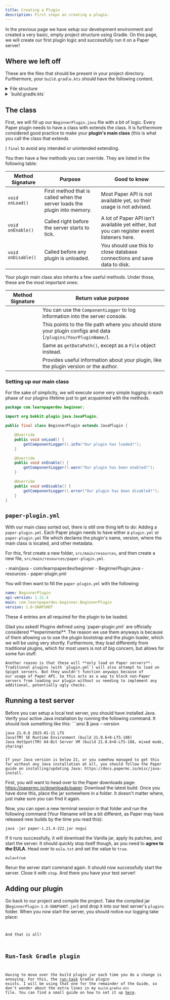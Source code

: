```yaml
---
title: Creating a Plugin
description: First steps on creating a plugin.
---
```




In the previous page we have setup our development environment and created a very basic, empty project structure using Gradle. On this page, we will create our first plugin logic
and successfully run it on a Paper server!

## Where we left off

These are the files that should be present in your project directory. Furthermore, your `build.gradle.kts` should have the following content.

<details>
  <summary>File structure</summary>
  <FileTree>
    - BeginnerPlugin
        - gradle/
        - src
            - main
                - java
                    - your
                        - package
                            - name
                                - BeginnerPlugin.java
        - build.gradle.kts
        - gradlew
        - gradlew.bat
        - settings.gradle.kts
  </FileTree>
</details>

<details>
    <summary>`build.gradle.kts`</summary>
    ```kts
    plugins {
        id("java")
    }

    group = "your.package.name"
    version = "1.0-SNAPSHOT"

    repositories {
        maven("https://repo.papermc.io/repository/maven-public/")
    }

    dependencies {
        compileOnly("io.papermc.paper:paper-api:1.21.4-R0.1-SNAPSHOT")
    }
    ```

</details>

## The <JavaDocs id="JavaPlugin"/> class

First, we will fill up our `BeginnerPlugin.java` file with a bit of logic. Every Paper plugin needs to have a class with extends the <JavaDocs id="JavaPlugin"/> class.
It is furthermore considered good practice to make your **plugin's main class** (this is what you call the class that extends

<JavaDocs id="JavaPlugin" />) `final` to avoid any intended or unintended
extending.

You then have a few methods you can override. They are listed in the following table:

| Method Signature   | Purpose                                                                   | Good to know                                                                              |
| ------------------ | ------------------------------------------------------------------------- | ----------------------------------------------------------------------------------------- |
| `void onLoad()`    | First method that is called when the server loads the plugin into memory. | Most Paper API is not available yet, so their usage is not advised.                       |
| `void onEnable()`  | Called right before the server starts to tick.                            | A lot of Paper API isn't available yet either, but you can register event listeners here. |
| `void onDisable()` | Called before any plugin is unloaded.                                     | You should use this to close database connections and save data to disk.                  |

Your plugin main class also inherits a few useful methods. Under those, these are the most important ones:

| Method Signature                                                                                                      | Return value purpose                                                                                           |
| --------------------------------------------------------------------------------------------------------------------- | -------------------------------------------------------------------------------------------------------------- |
| <JavaDocs path="org.bukkit.plugin.Plugin" method="getComponentLogger()" name="ComponentLogger getComponentLogger()"/> | You can use the `ComponentLogger` to log information into the server console.                                  |
| <JavaDocs id="JavaPlugin" name="Path getDataPath()" method="getDataPath()"/>                                          | This points to the file path where you should store your plugin configs and data (`/plugins/YourPluginName/`). |
| <JavaDocs id="JavaPlugin" name="File getDataFile()" method="getDataFile()"/>                                          | Same as `getDataPath()`, except as a `File` object instead.                                                    |
| <JavaDocs id="JavaPlugin" name="PluginMeta getPluginMeta()" method="getPluginMeta()"/>                                | Provides useful information about your plugin, like the plugin version or the author.                          |

### Setting up our main class

For the sake of simplicity, we will execute some very simple logging in each phase of our plugins lifetime just to get acquainted with the methods.

```java title="BeginnerPlugin.java"
package com.learnpaperdev.beginner;

import org.bukkit.plugin.java.JavaPlugin;

public final class BeginnerPlugin extends JavaPlugin {

    @Override
    public void onLoad() {
        getComponentLogger().info("Our plugin has loaded!");
    }

    @Override
    public void onEnable() {
        getComponentLogger().warn("Our plugin has been enabled!");
    }

    @Override
    public void onDisable() {
        getComponentLogger().error("Our plugin has been disabled!");
    }
}
```

## `paper-plugin.yml`

With our main class sorted out, there is still one thing left to do: Adding a `paper-plugin.yml`. Each Paper plugin needs to have either a `plugin.yml`
or `paper-plugin.yml` file which declares the plugin's name, version, where the main class is located, and other metadata.

For this, first create a new folder, `src/main/resources`, and then create a new file, `src/main/resources/paper-plugin.yml`.

<FileTree>
  - main/java
    - com/learnpaperdev/beginner
        - BeginnerPlugin.java
    - resources
        - paper-plugin.yml
</FileTree>

You will then want to fill the `paper-plugin.yml` with the following:

```yml
name: BeginnerPlugin
api-version: 1.21.4
main: com.learnpaperdev.beginner.BeginnerPlugin
version: 1.0-SNAPSHOT
```

These 4 entries are all required for the plugin to be loaded.

<Aside title="Why are we using paper-plugin.yml and not plugin.yml?" type="tip">
    Glad you asked! Plugins defined using `paper-plugin.yml` are officially considered **experimental**. The reason we use them anyways is because of them allowing us to use the plugin bootstrap and
    the plugin loader, which we will be using very shortly. Furthermore, they load differently from traditional plugins, which for most users is not of big concern, but allows for some fun stuff.

    Another reason is that these will **only load on Paper servers**. Traditional plugins (with `plugin.yml`) will also attempt to load on Spigot servers. But they wouldn't function anyways because of
    our usage of Paper API. So this acts as a way to block non-Paper servers from loading our plugin without us needing to implement any additional, potentially ugly checks.

</Aside>

## Running a test server

<Aside title="Java 21" type="caution">
    Before you can setup a local test server, you should have installed Java. Verify your active Java installation by running the following command. It should look something like this:
    ```ansi
    $ java --version

    java 21.0.6 2025-01-21 LTS
    Java(TM) SE Runtime Environment (build 21.0.6+8-LTS-188)
    Java HotSpot(TM) 64-Bit Server VM (build 21.0.6+8-LTS-188, mixed mode, sharing)
    ```

    If your Java version is below 21, or you somehow managed to get this far without any Java installation at all, you should follow the Paper guide on installing/updating Java: https://docs.papermc.io/misc/java-install.

</Aside>

First, you will want to head over to the Paper downloads page: https://papermc.io/downloads/paper. Download the latest build.
Once you have done this, place the jar somewhere in a folder. It doesn't matter where, just make sure you can find it again.

Now, you can open a new terminal session in that folder and run the following command (Your filename will be a bit different, as Paper may have released new builds by the time you read this):

```ansi showLineNumbers=false
java -jar paper-1.21.4-222.jar nogui
```

If it runs successfully, it will download the Vanilla jar, apply its patches, and start the server. It should quickly stop itself though, as you need to **agree to the EULA**. Head over to `eula.txt` and set the value to `true`.

```properties startLineNumber=3
eula=true
```

Rerun the server start command again. It should now successfully start the server. Close it with `stop`.
And there you have your test server!

## Adding our plugin

Go back to our project and compile the project. Take the compiled jar (`BeginnerPlugin-1.0-SNAPSHOT.jar`) and drop it into our test server's `plugins` folder.
When you now start the server, you should notice our logging take place:

<Code
  code={StartLog}
  lang="ansi"
  showLineNumbers="false"
  startLineNumber=""
  collapse="[0-0, 9-27, 30-41, 44-48, 54-85]"
/>

And that is all!

## Run-Task Gradle plugin

Having to move over the build plugin jar each time you do a change is annoying. For this, the [run-task](https://github.com/jpenilla/run-task) Gradle plugin exists. I will be using
that one for the remainder of the Guide, so don't wonder about the extra lines in my `build.gradle.kts` file. You can find a small guide on how to set it up
[here](/reference/run-task-plugin).
